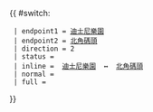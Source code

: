 {{ #switch: {{{format|}}}
  | endpoint1 = [[香港迪士尼樂園度假區|迪士尼樂園]]
  | endpoint2 = [[北角碼頭公共運輸交匯處|北角碼頭]]
  | direction = 2
  | status = {{HK Bus Status|Cancel}}
  | inline =  [[香港迪士尼樂園度假區|迪士尼樂園]]  ↔  [[北角碼頭公共運輸交匯處|北角碼頭]]
  | normal =
  | full =
}}